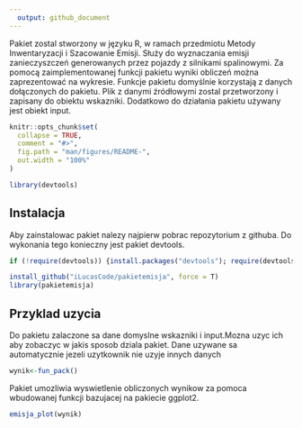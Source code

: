 ```yaml
---
  output: github_document
---
```

  
Pakiet zostal stworzony w języku R, w ramach przedmiotu Metody Inwentaryzacji i Szacowanie Emisji.
Służy do wyznaczania emisji zanieczyszczeń generowanych przez pojazdy z silnikami spalinowymi.
Za pomocą zaimplementowanej funkcji pakietu wyniki obliczeń można zaprezentować na wykresie.
Funkcje pakietu domyślnie korzystają z danych dołączonych do pakietu.
Plik z danymi źródłowymi zostal przetworzony i zapisany do obiektu wskazniki.
Dodatkowo do działania pakietu używany jest obiekt input.
  
```r
knitr::opts_chunk$set(
  collapse = TRUE,
  comment = "#>",
  fig.path = "man/figures/README-",
  out.width = "100%"
)
```

```r
library(devtools)
```
## Instalacja

Aby zainstalowac pakiet nalezy najpierw pobrac repozytorium z githuba. Do wykonania tego konieczny jest pakiet devtools.
  
```r
if (!require(devtools)) {install.packages("devtools"); require(devtools)}

install_github("iLucasCode/pakietemisja", force = T)
library(pakietemisja)
```

## Przyklad uzycia

Do pakietu zalaczone sa dane domyslne wskazniki i input.Mozna uzyc ich aby zobaczyc w jakis sposob dziala pakiet. Dane uzywane sa automatycznie jezeli uzytkownik nie uzyje innych danych
  
```r
wynik<-fun_pack()
```

Pakiet umozliwia wyswietlenie obliczonych wynikow za pomoca wbudowanej funkcji bazujacej na pakiecie ggplot2. 
  
```r
emisja_plot(wynik)
```

